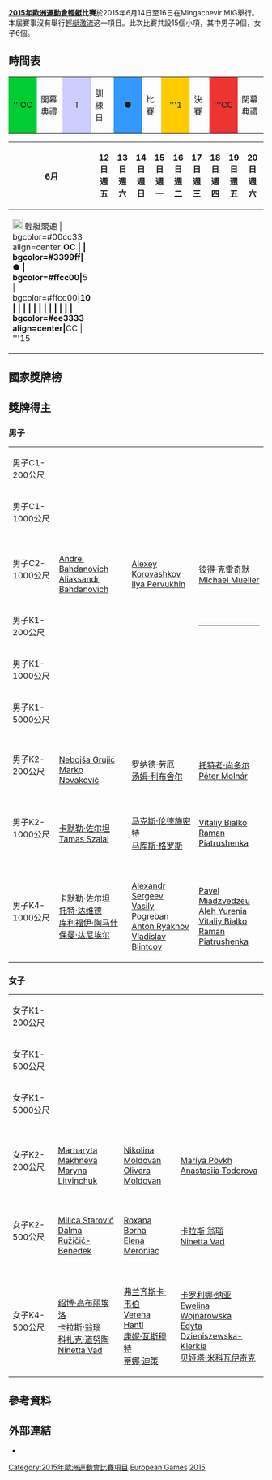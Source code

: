 {{noteTA|G1=Sports}}
{{Infobox European Games event
|event = 輕艇
|games = 2015
|image = [[Image:Canoeing_(flatwater)_pictogram.svg|80px]]
|caption = 
|venue = Mingachevir MIG
|dates = 6月14日至16日
|competitors = 350<ref name=Qual>[http://www.olympics.ie/wp-content/uploads/2014/01/BEGOC-Sport-Qualification-CS.pdf Qualification summary]{{dead link|date=2017年11月 |bot=InternetArchiveBot |fix-attempted=yes }}</ref>
|nations = 
|prev = 
|next = [[2019年歐洲運動會輕艇競速比賽|2019]]
}}

'''[[2015年歐洲運動會|2015年歐洲運動會]][[輕艇|輕艇]]比賽'''於2015年6月14日至16日在Mingachevir MIG舉行。本屆賽事沒有舉行[[輕艇激流|輕艇激流]]这一項目。此次比賽共設15個小項，其中男子9個，女子6個。

==時間表==
{| class="wikitable" style="margin:0.5em auto; font-size:90%;position:relative;"
|-
|style="width:2.5em; background:#00cc33; text-align:center"|'''OC||開幕典禮
|style="width:2.5em; background:#ccccff; text-align:center"|T||訓練日
|style="width:2.5em; background:#3399ff; text-align:center"|●||比賽
|style="width:2.5em; background:#ffcc00; text-align:center"|'''1||決賽
|style="width:2.5em; background:#ee3333; text-align:center"|'''CC||閉幕典禮
|}

{| class="wikitable" style="margin:0.9em auto; font-size:90%; line-height:1.25em; width:75%;"
|-
! colspan=2|6月
!style="width:2.5em"|12日<br/>週五
!style="width:2.5em"|13日<br/>週六
!style="width:2.5em"|14日<br/>週日
!style="width:2.5em"|15日<br/>週一
!style="width:2.5em"|16日<br/>週二
!style="width:2.5em"|17日<br/>週三
!style="width:2.5em"|18日<br/>週四
!style="width:2.5em"|19日<br/>週五
!style="width:2.5em"|20日<br/>週六
!style="width:2.5em"|21日<br/>週日
!style="width:2.5em"|22日<br/>週一
!style="width:2.5em"|23日<br/>週二
!style="width:2.5em"|24日<br/>週三
!style="width:2.5em"|25日<br/>週四
!style="width:2.5em"|26日<br/>週五
!style="width:2.5em"|27日<br/>週六
!style="width:2.5em"|28日<br/>週日
!項目
|- align="center"
| colspan=2 align="left" | [[Image:Canoeing_(flatwater)_pictogram.svg|20px]] 輕艇競速
<!-- 12 -->| bgcolor=#00cc33 align=center|'''OC
<!-- 13 -->| 
<!-- 14 -->| bgcolor=#3399ff|● 
<!-- 15 -->| bgcolor=#ffcc00|'''5
<!-- 16 -->| bgcolor=#ffcc00|'''10
<!-- 17 -->| 
<!-- 18 -->| 
<!-- 19 -->| 
<!-- 20 -->| 
<!-- 21 -->| 
<!-- 22 -->| 
<!-- 23 -->| 
<!-- 24 -->| 
<!-- 25 -->| 
<!-- 26 -->| 
<!-- 27 -->| 
<!-- 28 -->| bgcolor=#ee3333 align=center|'''CC
<!--  T -->| '''15
|}

==國家獎牌榜==
{{Medals table
 | caption        = 
 | host           = AZE
 | flag_template  = flagIOC2team
 | event          = 2015年歐洲運動會
 | team           = 
 | gold_HUN = 4 | silver_HUN = 0 | bronze_HUN = 5
 | gold_GER = 3 | silver_GER = 3 | bronze_GER = 1
 | gold_BLR = 3 | silver_BLR = 0 | bronze_BLR = 2
 | gold_SRB = 2 | silver_SRB = 1 | bronze_SRB = 1
 | gold_POL = 1 | silver_POL = 0 | bronze_POL = 2
 | gold_LTU = 1 | silver_LTU = 0 | bronze_LTU = 0
 | gold_SWE = 1 | silver_SWE = 0 | bronze_SWE = 0
 | gold_RUS = 0 | silver_RUS = 3 | bronze_RUS = 0
 | gold_GBR = 0 | silver_GBR = 2 | bronze_GBR = 0
 | gold_POR = 0 | silver_POR = 2 | bronze_POR = 0
 | gold_CZE = 0 | silver_CZE = 1 | bronze_CZE = 1
 | gold_AUT = 0 | silver_AUT = 1 | bronze_AUT = 0
 | gold_AZE = 0 | silver_AZE = 1 | bronze_AZE = 0 | host_AZE = yes
 | gold_ROU = 0 | silver_ROU = 1 | bronze_ROU = 0
 | gold_DEN = 0 | silver_DEN = 0 | bronze_DEN = 1
 | gold_FRA = 0 | silver_FRA = 0 | bronze_FRA = 1
 | gold_LAT = 0 | silver_LAT = 0 | bronze_LAT = 1
 | gold_UKR = 0 | silver_UKR = 0 | bronze_UKR = 1
}}

==獎牌得主==
===男子===
{| {{MedalistTable|type=項目|columns=1|style=font-size:small;}}
|-
| 男子C1-200公尺
| {{flagIOC2athlete|[[Henrikas_Žustautas|Henrikas Žustautas]]|LTU|2015年歐洲運動會}}
| {{flagIOC2athlete|[[瓦连京·杰米扬延科|瓦连京·杰米扬延科]]|AZE|2015年歐洲運動會}}
| {{flagIOC2athlete|[[Martin_Fuksa|Martin Fuksa]]|CZE|2015年歐洲運動會}}
|-
| 男子C1-1000公尺
| {{flagIOC2athlete|[[塞巴斯蒂安·布伦德尔|塞巴斯蒂安·布伦德尔]]|GER|2015年歐洲運動會}}
| {{flagIOC2athlete|[[Martin_Fuksa|Martin Fuksa]]|CZE|2015年歐洲運動會}}
| {{flagIOC2athlete|[[沃伊道·奥蒂洛|沃伊道·奥蒂洛]]|HUN|2015年歐洲運動會}} 
|-
| 男子C2-1000公尺
| {{flagIOC2team|BLR|2015年歐洲運動會}}<br/>[[Andrei_Bahdanovich|Andrei Bahdanovich]]<br>[[Aliaksandr_Bahdanovich|Aliaksandr Bahdanovich]]
| {{flagIOC2team|RUS|2015年歐洲運動會}}<br/>[[Alexey_Korovashkov|Alexey Korovashkov]]<br>[[Ilya_Pervukhin|Ilya Pervukhin]]
| {{flagIOC2team|GER|2015年歐洲運動會}}<br/>[[彼得·克雷奇默|彼得·克雷奇默]]<br>[[Michael_Mueller|Michael Mueller]]
|-
| 男子K1-200公尺
| {{flagIOC2athlete|[[Petter_Menning|Petter Menning]]|SWE|2015年歐洲運動會}}
| {{flagIOC2athlete|[[埃德·麦基弗|埃德·麦基弗]]|GBR|2015年歐洲運動會}}
| {{flagIOC2athlete|[[Aleksejs_Rumjancevs|Aleksejs Rumjancevs]]|LAT|2015年歐洲運動會}}<hr>{{flagIOC2athlete|[[Marko_Dragosavljević|Marko Dragosavljević]]|SRB|2015年歐洲運動會}}
|-
| 男子K1-1000公尺
| {{flagIOC2athlete|[[马克斯·霍夫_(皮划艇运动员)|马克斯·霍夫]]|GER|2015年歐洲運動會}}
| {{flagIOC2athlete|[[费尔南多·皮门塔|费尔南多·皮门塔]]|POR|2015年歐洲運動會}}
| {{flagIOC2athlete|[[Rene_Holten_Poulsen|Rene Holten Poulsen]]|DEN|2015年歐洲運動會}} 
|-
| 男子K1-5000公尺
| {{flagIOC2athlete|[[马克斯·霍夫_(皮划艇运动员)|马克斯·霍夫]]|GER|2015年歐洲運動會}}
| {{flagIOC2athlete|[[费尔南多·皮门塔|费尔南多·皮门塔]]|POR|2015年歐洲運動會}}
| {{flagIOC2athlete|[[Cyrille_Carre|Cyrille Carre]]|FRA|2015年歐洲運動會}}
|-
| 男子K2-200公尺
| {{flagIOC2team|SRB|2015年歐洲運動會}}<br/>[[Nebojša_Grujić|Nebojša Grujić]]<br>[[Marko_Novaković|Marko Novaković]]
| {{flagIOC2team|GER|2015年歐洲運動會}}<br/>[[罗纳德·劳厄|罗纳德·劳厄]]<br>[[汤姆·利布舍尔|汤姆·利布舍尔]]
| {{flagIOC2team|HUN|2015年歐洲運動會}}<br/>[[托特考·尚多尔|托特考·尚多尔]]<br>[[Péter_Molnár|Péter Molnár]]
|-
| 男子K2-1000公尺
| {{flagIOC2team|HUN|2015年歐洲運動會}}<br/>[[卡默勒·佐尔坦|卡默勒·佐尔坦]]<br>[[Tamas_Szalai|Tamas Szalai]]
| {{flagIOC2team|GER|2015年歐洲運動會}}<br/>[[马克斯·伦德施密特|马克斯·伦德施密特]]<br>[[马库斯·格罗斯|马库斯·格罗斯]]
| {{flagIOC2team|BLR|2015年歐洲運動會}}<br/>[[Vitaliy_Bialko|Vitaliy Bialko]]<br>[[Raman_Piatrushenka|Raman Piatrushenka]]
|-
| 男子K4-1000公尺
| {{flagIOC2team|HUN|2015年歐洲運動會}}<br/>[[卡默勒·佐尔坦|卡默勒·佐尔坦]]<br>[[托特·达维德|托特·达维德]]<br>[[库利福伊·陶马什|库利福伊·陶马什]]<br>[[保曼·达尼埃尔|保曼·达尼埃尔]]
| {{flagIOC2team|RUS|2015年歐洲運動會}}<br/>[[Aleksandr_Sergeyev_(canoeist)|Alexandr Sergeev]]<br>[[Vasily_Pogreban|Vasily Pogreban]]<br>[[Anton_Ryakhov|Anton Ryakhov]]<br>[[Vladislav_Blintcov|Vladislav Blintcov]]
| {{flagIOC2team|BLR|2015年歐洲運動會}}<br/>[[Pavel_Miadzvedzeu|Pavel Miadzvedzeu]]<br>[[Aleh_Yurenia|Aleh Yurenia]]<br>[[Vitaliy_Bialko|Vitaliy Bialko]]<br>[[Raman_Piatrushenka|Raman Piatrushenka]]
|}

===女子===
{| {{MedalistTable|type=項目|columns=1|style=font-size:small;}}
|-
| 女子K1-200公尺
| {{flagIOC2athlete|[[玛尔塔·瓦尔奇凯维奇|玛尔塔·瓦尔奇凯维奇]]|POL|2015年歐洲運動會}}
| {{flagIOC2athlete|[[Natalia_Podolskaya_(canoeist)|Natalia Podolskaya]]|RUS|2015年歐洲運動會}}
| {{flagIOC2athlete|[[科扎克·道努陶|科扎克·道努陶]]|HUN|2015年歐洲運動會}}
|-
| 女子K1-500公尺
| {{flagIOC2athlete|[[科扎克·道努陶|科扎克·道努陶]]|HUN|2015年歐洲運動會}}
| {{flagIOC2athlete|[[伊馮娜·史考琳|伊馮娜·史考琳]]|AUT|2015年歐洲運動會}}
| {{flagIOC2athlete|[[Ewelina_Wojnarowska|Ewelina Wojnarowska]]|POL|2015年歐洲運動會}}
|-
| 女子K1-5000公尺
| {{flagIOC2athlete|[[Maryna_Litvinchuk|Maryna Litvinchuk]]|BLR|2015年歐洲運動會}}
| {{flagIOC2athlete|[[Lani_Belcher|Lani Belcher]]|GBR|2015年歐洲運動會}}
| {{flagIOC2athlete|[[Renáta_Csay|Renáta Csay]]|HUN|2015年歐洲運動會}}
|-
| 女子K2-200公尺
| {{flagIOC2team|BLR|2015年歐洲運動會}}<br/>[[Marharyta_Makhneva|Marharyta Makhneva]]<br>[[Maryna_Litvinchuk|Maryna Litvinchuk]]
| {{flagIOC2team|SRB|2015年歐洲運動會}}<br/>[[Nikolina_Moldovan|Nikolina Moldovan]]<br>[[Olivera_Moldovan|Olivera Moldovan]]
| {{flagIOC2team|UKR|2015年歐洲運動會}}<br/>[[Mariya_Povkh|Mariya Povkh]]<br>[[Anastasiia_Todorova|Anastasiia Todorova]]
|-
| 女子K2-500公尺
| {{flagIOC2team|SRB|2015年歐洲運動會}}<br/>[[Milica_Starović|Milica Starović]]<br>[[Dalma_Ružičić-Benedek|Dalma Ružičić-Benedek]]
| {{flagIOC2team|ROU|2015年歐洲運動會}}<br/>[[Roxana_Borha|Roxana Borha]]<br>[[Elena_Meroniac|Elena Meroniac]]
| {{flagIOC2team|HUN|2015年歐洲運動會}}<br/>[[卡拉斯·翁瑙|卡拉斯·翁瑙]]<br>[[Ninetta_Vad|Ninetta Vad]]
|-
| 女子K4-500公尺
| {{flagIOC2team|HUN|2015年歐洲運動會}}<br/>[[绍博·高布丽埃洛|绍博·高布丽埃洛]]<br>[[卡拉斯·翁瑙|卡拉斯·翁瑙]]<br>[[科扎克·道努陶|科扎克·道努陶]]<br>[[Ninetta_Vad|Ninetta Vad]]
| {{flagIOC2team|GER|2015年歐洲運動會}}<br/>[[弗兰齐斯卡·韦伯|弗兰齐斯卡·韦伯]]<br>[[Verena_Hantl|Verena Hantl]]<br>[[康妮·瓦斯穆特|康妮·瓦斯穆特]]<br>[[蒂娜·迪策|蒂娜·迪策]]
| {{flagIOC2team|POL|2015年歐洲運動會}}<br/>[[卡罗利娜·纳亚|卡罗利娜·纳亚]]<br>[[Ewelina_Wojnarowska|Ewelina Wojnarowska]]<br>[[Edyta_Dzieniszewska|Edyta Dzieniszewska-Kierkla]]<br>[[贝娅塔·米科瓦伊奇克|贝娅塔·米科瓦伊奇克]]
|}

==參考資料==
{{reflist|2}}

== 外部連結 ==
*{{official|http://www.baku2015.com/canoe-sprint/index.html}}{{en}}

{{2015年歐洲運動會比賽項目}}

[[Category:2015年歐洲運動會比賽項目|Category:2015年歐洲運動會比賽項目]]
[[Category:2015年輕艇|European Games]]
[[Category:歐洲運動會輕艇比賽|2015]]